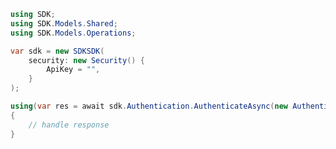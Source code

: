 ```csharp Authenticate.cs
using SDK;
using SDK.Models.Shared;
using SDK.Models.Operations;

var sdk = new SDKSDK(
    security: new Security() {
        ApiKey = "",
    }
);

using(var res = await sdk.Authentication.AuthenticateAsync(new AuthenticateRequestBody() {}))
{
    // handle response
}
```
